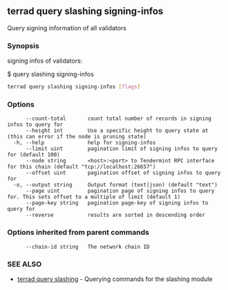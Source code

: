 ## terrad query slashing signing-infos

Query signing information of all validators

### Synopsis

signing infos of validators:

$ <appd> query slashing signing-infos

```sh Terrad
terrad query slashing signing-infos [flags]
```

### Options

```
      --count-total       count total number of records in signing infos to query for
      --height int        Use a specific height to query state at (this can error if the node is pruning state)
  -h, --help              help for signing-infos
      --limit uint        pagination limit of signing infos to query for (default 100)
      --node string       <host>:<port> to Tendermint RPC interface for this chain (default "tcp://localhost:26657")
      --offset uint       pagination offset of signing infos to query for
  -o, --output string     Output format (text|json) (default "text")
      --page uint         pagination page of signing infos to query for. This sets offset to a multiple of limit (default 1)
      --page-key string   pagination page-key of signing infos to query for
      --reverse           results are sorted in descending order
```

### Options inherited from parent commands

```
      --chain-id string   The network chain ID
```

### SEE ALSO

* [terrad query slashing](terrad_query_slashing.md)	 - Querying commands for the slashing module


